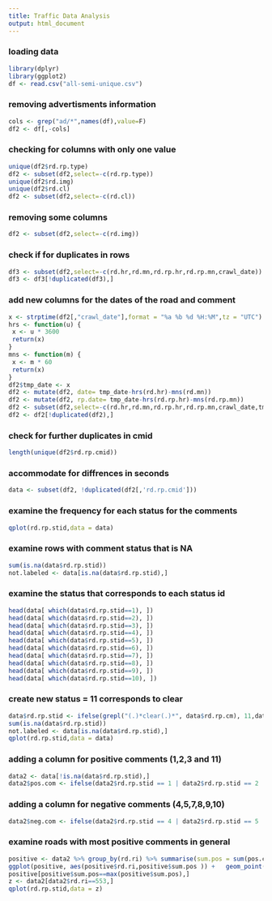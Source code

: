 ```yaml
---
title: Traffic Data Analysis
output: html_document
---
```



### loading data
```r
library(dplyr)
library(ggplot2)
df <- read.csv("all-semi-unique.csv")

```
### removing advertisments information
```r
cols <- grep("ad/*",names(df),value=F)
df2 <- df[,-cols]
```
### checking for columns with only one value
```r
unique(df2$rd.rp.type)
df2 <- subset(df2,select=-c(rd.rp.type))
unique(df2$rd.img)
unique(df2$rd.cl)
df2 <- subset(df2,select=-c(rd.cl))
```
### removing some columns
```r
df2 <- subset(df2,select=-c(rd.img))
```
### check if for duplicates in rows
```r
df3 <- subset(df2,select=-c(rd.hr,rd.mn,rd.rp.hr,rd.rp.mn,crawl_date))
df3 <- df3[!duplicated(df3),]
```
### add new columns for the dates of the road and comment
```r
x <- strptime(df2[,"crawl_date"],format = "%a %b %d %H:%M",tz = "UTC")
hrs <- function(u) {
 x <- u * 3600
 return(x)
}
mns <- function(m) {
 x <- m * 60
 return(x)
}
df2$tmp_date <- x
df2 <- mutate(df2, date= tmp_date-hrs(rd.hr)-mns(rd.mn))
df2 <- mutate(df2, rp.date= tmp_date-hrs(rd.rp.hr)-mns(rd.rp.mn))
df2 <- subset(df2,select=-c(rd.hr,rd.mn,rd.rp.hr,rd.rp.mn,crawl_date,tmp_date))
df2 <- df2[!duplicated(df2),]
```
### check for further duplicates in cmid
```r
length(unique(df2$rd.rp.cmid))
```
### accommodate for diffrences in seconds
```r
data <- subset(df2, !duplicated(df2[,'rd.rp.cmid']))
```
### examine the frequency for each status for the comments 
```r
qplot(rd.rp.stid,data = data)
```

### examine rows with comment status that is NA
```r
sum(is.na(data$rd.rp.stid))
not.labeled <- data[is.na(data$rd.rp.stid),]
```

### examine the status  that corresponds to each status id
```r
head(data[ which(data$rd.rp.stid==1), ])
head(data[ which(data$rd.rp.stid==2), ])
head(data[ which(data$rd.rp.stid==3), ])
head(data[ which(data$rd.rp.stid==4), ])
head(data[ which(data$rd.rp.stid==5), ])
head(data[ which(data$rd.rp.stid==6), ])
head(data[ which(data$rd.rp.stid==7), ])
head(data[ which(data$rd.rp.stid==8), ])
head(data[ which(data$rd.rp.stid==9), ])
head(data[ which(data$rd.rp.stid==10), ])
```
### create new status = 11 corresponds to clear
```r
data$rd.rp.stid <- ifelse(grepl("(.)*clear(.)*", data$rd.rp.cm), 11,data$rd.rp.stid)
sum(is.na(data$rd.rp.stid))
not.labeled <- data[is.na(data$rd.rp.stid),]
qplot(rd.rp.stid,data = data)
```

### adding a column for positive comments (1,2,3 and 11)
```r
data2 <- data[!is.na(data$rd.rp.stid),]
data2$pos.com <- ifelse(data2$rd.rp.stid == 1 | data2$rd.rp.stid == 2 | data2$rd.rp.stid == 3 | data2$rd.rp.stid == 11 , 1,0)
```
### adding a column for negative comments (4,5,7,8,9,10)
```r
data2$neg.com <- ifelse(data2$rd.rp.stid == 4 | data2$rd.rp.stid == 5 | data2$rd.rp.stid == 7 | data2$rd.rp.stid == 8 | data2$rd.rp.stid == 9 | data2$rd.rp.stid == 10 , 1,0)
```
### examine roads with most positive comments in general
```r
positive <- data2 %>% group_by(rd.ri) %>% summarise(sum.pos = sum(pos.com))
ggplot(positive, aes(positive$rd.ri,positive$sum.pos )) +   geom_point()+ scale_x_continuous(breaks = round(seq(min(positive$rd.ri), max(positive$rd.ri), by = 100),1))
positive[positive$sum.pos==max(positive$sum.pos),]
z <- data2[data2$rd.ri==553,]
qplot(rd.rp.stid,data = z)
```
